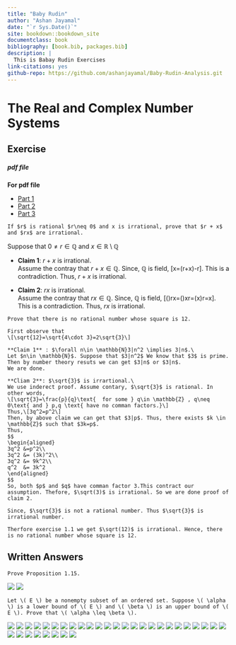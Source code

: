 --- 
title: "Baby Rudin"
author: "Ashan Jayamal"
date: "`r Sys.Date()`"
site: bookdown::bookdown_site
documentclass: book
bibliography: [book.bib, packages.bib]
description: |
  This is Babay Rudin Exercises
link-citations: yes
github-repo: https://github.com/ashanjayamal/Baby-Rudin-Analysis.git
---

# The Real and Complex Number Systems

## Exercise

##### pdf file


**For pdf file**

- [Part 1](pdf_docs/Rudin Ch1.1.pdf) 
- [Part 2](pdf_docs/Rudin Ch1.2.pdf)
- [Part 3](pdf_docs/Rudin Ch1.3.pdf)

```{exercise}
If $r$ is rational $r\neq 0$ and x is irrational, prove that $r + x$ and $rx$ are irrational.
```

Suppose that  $0 \neq r \in \mathbb{Q}$ and $x\in \mathbb{R}\setminus \mathbb{Q}$

- **Claim 1**: $r+x$ is irrational.\
Assume the contray that $r+x\in \mathbb{Q}$. Since, $\mathbb{Q}$ is field,
\[x=(r+x)-r\in \mathbb{Q}\]. This is a contradiction. Thus, $r+x$ is irrational.

- **Claim 2**: $rx$ is irrational.\
Assume the contray that $rx\in \mathbb{Q}$. Since, $\mathbb{Q}$ is field,
\[\left(\frac{1}{x}\right)rx=\left(\frac{1}{x}\right)xr=\left(\frac{1}{x}x\right)r=x\in \mathbb{Q}\]. This is a contradiction. Thus, $rx$ is irrational.

```{exercise,name="1:R2"}
Prove that there is no rational number whose square is 12.
```

```{proof}
First observe that 
\[\sqrt{12}=\sqrt{4\cdot 3}=2\sqrt{3}\]

**Claim 1** : $\forall n\in \mathbb{N}3|n^2 \implies 3|n$.\
Let $n\in \mathbb{N}$. Suppose that $3|n^2$ We know that $3$ is prime. Then by number theory resuts we can get $3|n$ or $3|n$.
We are done.

**Cliam 2**: $\sqrt{3}$ is irrartional.\
We use inderect proof. Assume contary, $\sqrt{3}$ is rational. In other words,
\[\sqrt{3}=\frac{p}{q}\text{  for some } q\in \mathbb{Z} , q\neq 0\text{ and } p,q \text{ have no comman factors.}\]
Thus,\[3q^2=p^2\]
Then, by above claim we can get that $3|p$. Thus, there exists $k \in \mathbb{Z}$ such that $3k=p$. 
Thus, 
$$
\begin{aligned}
3q^2 &=p^2\\
3q^2 &= (3k)^2\\
3q^2 &= 9k^2\\
q^2  &= 3k^2
\end{aligned}
$$
So, both $p$ and $q$ have comman factor 3.This contract our assumption. Thefore, $\sqrt(3)$ is irrational. So we are done proof of claim 2.

Since, $\sqrt{3}$ is not a rational number. Thus $\sqrt{3}$ is irrational number. 

Therfore exercise 1.1 we get $\sqrt(12)$ is irrational. Hence, there is no rational number whose square is 12.

```






## Written Answers

```{exercise}
Prove Proposition 1.15.
```

![](Figures\Ex-1\Rudin-Ex (1).png)
![](Figures\Ex-1\Rudin-Ex (2).png)

```{exercise}
Let \( E \) be a nonempty subset of an ordered set. Suppose \( \alpha \) is a lower bound of \( E \) and \( \beta \) is an upper bound of \( E \). Prove that \( \alpha \leq \beta \).
```

![](Figures\Ex-1\Rudin-Ex (3).png)
![](Figures\Ex-1\Rudin-Ex (4).png)
![](Figures\Ex-1\Rudin-Ex (5).png)
![](Figures\Ex-1\Rudin-Ex (6).png)
![](Figures\Ex-1\Rudin-Ex (7).png)
![](Figures\Ex-1\Rudin-Ex (8).png)
![](Figures\Ex-1\Rudin-Ex (9).png)
![](Figures\Ex-1\Rudin-Ex (10).png)
![](Figures\Ex-1\Rudin-Ex (11).png)
![](Figures\Ex-1\Rudin-Ex (12).png)
![](Figures\Ex-1\Rudin-Ex (13).png)
![](Figures\Ex-1\Rudin-Ex (14).png)
![](Figures\Ex-1\Rudin-Ex (15).png)
![](Figures\Ex-1\Rudin-Ex (16).png)
![](Figures\Ex-1\Rudin-Ex (17).png)
![](Figures\Ex-1\Rudin-Ex (18).png)
![](Figures\Ex-1\Rudin-Ex (19).png)
![](Figures\Ex-1\Rudin-Ex (20).png)
![](Figures\Ex-1\Rudin-Ex (21).png)
![](Figures\Ex-1\Rudin-Ex (22).png)
![](Figures\Ex-1\Rudin-Ex (23).png)
![](Figures\Ex-1\Rudin-Ex (24).png)
![](Figures\Ex-1\Rudin-Ex (25).png)
![](Figures\Ex-1\Rudin-Ex (26).png)
![](Figures\Ex-1\Rudin-Ex (27).png)
![](Figures\Ex-1\Rudin-Ex (28).png)
![](Figures\Ex-1\Rudin-Ex (29).png)
![](Figures\Ex-1\Rudin-Ex (30).png)
![](Figures\Ex-1\Rudin-Ex (31).png)
![](Figures\Ex-1\Rudin-Ex (32).png)
![](Figures\Ex-1\Rudin-Ex (33).png)
![](Figures\Ex-1\Rudin-Ex (34).png)
![](Figures\Ex-1\Rudin-Ex (35).png)




